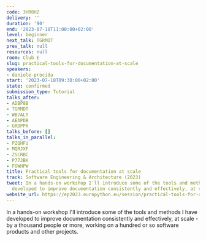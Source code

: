 ```yaml
---
code: 3HR8HZ
delivery: ''
duration: '90'
end: '2023-07-18T11:00:00+02:00'
level: beginner
next_talk: TGRMDT
prev_talk: null
resources: null
room: Club E
slug: practical-tools-for-documentation-at-scale
speakers:
- daniele-procida
start: '2023-07-18T09:30:00+02:00'
state: confirmed
submission_type: Tutorial
talks_after:
- ADBP8B
- TGRMDT
- WB7ALT
- AEAPDB
- GRDPPX
talks_before: []
talks_in_parallel:
- PZQHFU
- MQRJXF
- ZSCRBC
- P77JBK
- FGWHPW
title: Practical tools for documentation at scale
track: Software Engineering & Architecture (2023)
tweet: In a hands-on workshop I'll introduce some of the tools and methods I have
  developed to improve documentation consistently and effectively, at scale.
website_url: https://ep2023.europython.eu/session/practical-tools-for-documentation-at-scale
---
```


In a hands-on workshop I'll introduce some of the tools and methods I have developed to improve documentation consistently and effectively, at scale - by a thousand people or more, working on a hundred or so software products and other projects.